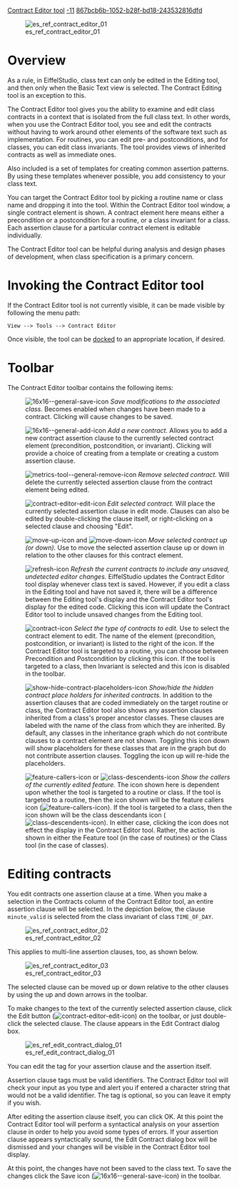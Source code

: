 [[Property:title|Contract Editor tool]]
[[Property:weight|-11]]
[[Property:uuid|867bcb6b-1052-b28f-bd18-243532816dfd]]
{{UnderConstruction}}



[[Image:es ref contract editor 01|center]]


=Overview=

As a rule, in EiffelStudio, class text can only be edited in the Editing tool, and then only when the Basic Text view is selected. The Contract Editing tool is an exception to this.

The Contract Editor tool gives you the ability to examine and edit class contracts in a context that is isolated from the full class text. In other words, when you use the Contract Editor tool, you see and edit the contracts without having to work around other elements of the software text such as implementation. For routines, you can edit pre- and postconditions, and for classes, you can edit class invariants. The tool provides views of inherited contracts as well as immediate ones. 

Also included is a set of templates for creating common assertion patterns. By using these templates whenever possible, you add consistency to your class text.

You can target the Contract Editor tool by picking a routine name or class name and dropping it into the tool. Within the Contract Editor tool window, a single contract element is shown. A contract element here means either a precondition or a postcondition for a routine, or a class invariant for a class. Each assertion clause for a particular contract element is editable individually. 

The Contract Editor tool can be helpful during analysis and design phases of development, when class specification is a primary concern.


=Invoking the Contract Editor tool=

If the Contract Editor tool is not currently visible, it can be made visible by following the menu path:

<code lang="text">
View --> Tools --> Contract Editor
</code>

Once visible, the tool can be [[Customizing the tools layout and toolbars#Docking|docked]] to an appropriate location, if desired.


=Toolbar=

The Contract Editor toolbar contains the following items:

: [[Image:16x16--general-save-icon]] ''Save modifications to the associated class.'' Becomes enabled when changes have been made to a contract. Clicking will cause changes to be saved.

: [[Image:16x16--general-add-icon]] ''Add a new contract.'' Allows you to add a new contract assertion clause to the currently selected contract element (precondition, postcondition, or invariant). Clicking will provide a choice of creating from a template or creating a custom assertion clause. 

: [[Image:metrics-tool--general-remove-icon]] ''Remove selected contract.'' Will delete the currently selected assertion clause from the contract element being edited.

: [[Image:contract-editor-edit-icon]] ''Edit selected contract.'' Will place the currently selected assertion clause in edit mode. Clauses can also be edited by double-clicking the clause itself, or right-clicking on a selected clause and choosing "Edit".

: [[Image:move-up-icon]] and [[Image:move-down-icon]] ''Move selected contract up (or down).'' Use to move the selected assertion clause up or down in relation to the other clauses for this contract element.

: [[Image:refresh-icon]] ''Refresh the current contracts to include any unsaved, undetected editor changes.'' EiffelStudio updates the Contract Editor tool display whenever class text is saved. However, if you edit a class in the Editing tool and have not saved it, there will be a difference between the Editing tool's display and the Contract Editor tool's display for the edited code. Clicking this icon will update the Contract Editor tool to include unsaved changes from the Editing tool.

: [[Image:contract-icon]] ''Select the type of contracts to edit.'' Use to select the contract element to edit. The name of the element (precondition, postcondition, or invariant) is listed to the right of the icon. If the Contract Editor tool is targeted to a routine, you can choose between Precondition and Postcondition by clicking this icon. If the tool is targeted to a class, then Invariant is selected and this icon is disabled in the toolbar.

: [[Image:show-hide-contract-placeholders-icon]] ''Show/hide the hidden contract place holders for inherited contracts.'' In addition to the assertion clauses that are coded immediately on the target routine or class, the Contract Editor tool also shows any assertion clauses inherited from a class's proper ancestor classes. These clauses are labeled with the name of the class from which they are inherited. By default, any classes in the inheritance graph which do not contribute clauses to a contract element are not shown. Toggling this icon down will show placeholders for these classes that are in the graph but do not contribute assertion clauses. Toggling the icon up will re-hide the placeholders.

: [[Image:feature-callers-icon]] or [[Image:class-descendents-icon]] ''Show the callers of the currently edited feature.'' The icon shown here is dependent upon whether the tool is targeted to a routine or class. If the tool is targeted to a routine, then the icon shown will be the feature callers icon ([[Image:feature-callers-icon]]). If the tool is targeted to a class, then the icon shown will be the class descendants icon ([[Image:class-descendents-icon]]). In either case, clicking the icon does not effect the display in the Contract Editor tool. Rather, the action is shown in either the Feature tool (in the case of routines) or the Class tool (in the case of classes). 
 

=Editing contracts=

You edit contracts one assertion clause at a time. When you make a selection in the Contracts column of the Contract Editor tool, an entire assertion clause will be selected. In the depiction below, the clause <code>minute_valid</code> is selected from the class invariant of class <code>TIME_OF_DAY</code>.


[[Image:es ref contract editor 02]]


This applies to multi-line assertion clauses, too, as shown below.


[[Image:es ref contract editor 03]]


The selected clause can be moved up or down relative to the other clauses by using the up and down arrows in the toolbar. 

To make changes to the text of the currently selected assertion clause, click the Edit button ([[Image:contract-editor-edit-icon]]) on the toolbar, or just double-click the selected clause. The clause appears in the Edit Contract dialog box. 


[[Image:es ref edit contract dialog 01]]


You can edit the tag for your assertion clause and the assertion itself. 

Assertion clause tags must be valid identifiers. The Contract Editor tool will check your input as you type and alert you if entered a character string that would not be a valid identifier. The tag is optional, so you can leave it empty if you wish.

After editing the assertion clause itself, you can click OK. At this point the Contract Editor tool will perform a syntactical analysis on your assertion clause in order to help you avoid some types of errors. If your assertion clause appears syntactically sound, the Edit Contract dialog box will be dismissed and your changes will be visible in the Contract Editor tool display. 

At this point, the changes have not been saved to the class text. To save the changes click the Save icon ([[Image:16x16--general-save-icon]]) in the toolbar.





